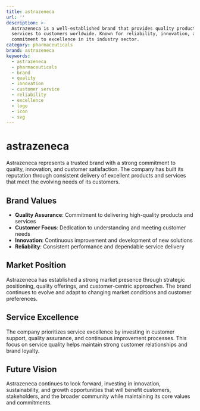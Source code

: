 ```yaml
---
title: astrazeneca
url: ''
description: >-
  Astrazeneca is a well-established brand that provides quality products and
  services to customers worldwide. Known for reliability, innovation, and
  commitment to excellence in its industry sector.
category: pharmaceuticals
brand: astrazeneca
keywords:
  - astrazeneca
  - pharmaceuticals
  - brand
  - quality
  - innovation
  - customer service
  - reliability
  - excellence
  - logo
  - icon
  - svg
---
```


# astrazeneca

Astrazeneca represents a trusted brand with a strong commitment to quality, innovation, and customer satisfaction. The company has built its reputation through consistent delivery of excellent products and services that meet the evolving needs of its customers.

## Brand Values

- **Quality Assurance**: Commitment to delivering high-quality products and services
- **Customer Focus**: Dedication to understanding and meeting customer needs
- **Innovation**: Continuous improvement and development of new solutions
- **Reliability**: Consistent performance and dependable service delivery

## Market Position

Astrazeneca has established a strong market presence through strategic positioning, quality offerings, and customer-centric approaches. The brand continues to evolve and adapt to changing market conditions and customer preferences.

## Service Excellence

The company prioritizes service excellence by investing in customer support, quality assurance, and continuous improvement processes. This focus on service quality helps maintain strong customer relationships and brand loyalty.

## Future Vision

Astrazeneca continues to look forward, investing in innovation, sustainability, and growth opportunities that will benefit customers, stakeholders, and the broader community while maintaining its core values and commitments.
